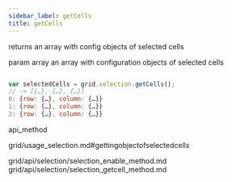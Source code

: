 ```yaml
---
sidebar_label: getCells
title: getCells
---
```



          


<Short>
 returns an array with config objects of selected cells



</Short>



param       array      an array with configuration objects of selected cells



~~~js

var selectedCells = grid.selection.getCells();
// -> [{…}, {…}, {…}]
0: {row: {…}, column: {…}}
1: {row: {…}, column: {…}}
2: {row: {…}, column: {…}}


~~~
 api_method

<Descr>



</Descr>


 grid/usage_selection.md#gettingobjectofselectedcells

 grid/api/selection/selection_enable_method.md
grid/api/selection/selection_getcell_method.md




